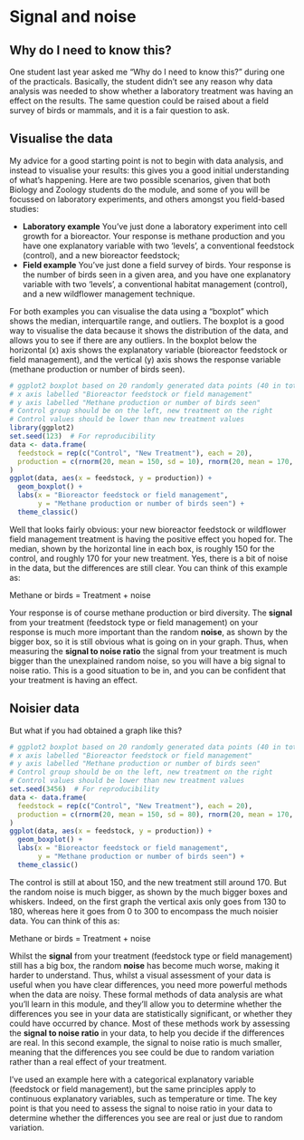 # Signal and noise

## Why do I need to know this?
One student last year asked me "Why do I need to know this?" during one of the practicals. Basically, the student didn't see any reason why data analysis was needed to show whether a laboratory treatment was having an effect on the results. The same question could be raised about a field survey of birds or mammals, and it is a fair question to ask.

## Visualise the data
My advice for a good starting point is not to begin with data analysis, and instead to visualise your results: this gives you a good initial understanding of what's happening. Here are two possible scenarios, given that both Biology and Zoology students do the module, and some of you will be focussed on laboratory experiments, and others amongst you field-based studies:

* **Laboratory example** You've just done a laboratory experiment into cell growth for a bioreactor. Your response is methane production and you have one explanatory variable with two 'levels', a conventional feedstock (control), and a new bioreactor feedstock;
* **Field example** You've just done a field survey of birds. Your response is the number of birds seen in a given area, and you have one explanatory variable with two 'levels', a conventional habitat management (control), and a new wildflower management technique.

For both examples you can visualise the data using a "boxplot" which shows the median, interquartile range, and outliers. The boxplot is a good way to visualise the data because it shows the distribution of the data, and allows you to see if there are any outliers. In the boxplot below the horizontal (x) axis shows the explanatory variable (bioreactor feedstock or field management), and the vertical (y) axis shows the response variable (methane production or number of birds seen).

```r
# ggplot2 boxplot based on 20 randomly generated data points (40 in total)
# x axis labelled "Bioreactor feedstock or field management"
# y axis labelled "Methane production or number of birds seen"
# Control group should be on the left, new treatment on the right
# Control values should be lower than new treatment values
library(ggplot2)
set.seed(123)  # For reproducibility
data <- data.frame(
  feedstock = rep(c("Control", "New Treatment"), each = 20),
  production = c(rnorm(20, mean = 150, sd = 10), rnorm(20, mean = 170, sd = 10))
)
ggplot(data, aes(x = feedstock, y = production)) +
  geom_boxplot() +
  labs(x = "Bioreactor feedstock or field management",
       y = "Methane production or number of birds seen") +
  theme_classic()
```

Well that looks fairly obvious: your new bioreactor feedstock or wildflower field management treatment is having the positive effect you hoped for. The median, shown by the horizontal line in each box, is roughly 150 for the control, and roughly 170 for your new treatment. Yes, there is a bit of noise in the data, but the differences are still clear. You can think of this example as:

::: center
[Methane or birds]{.boxed} \= [Treatment]{.bigger-boxed} + [noise]{.boxed}
:::

Your response is of course methane production or bird diversity. The **signal** from your treatment (feedstock type or field management) on your response is much more important than the random **noise**, as shown by the bigger box, so it is still obvious what is going on in your graph. Thus, when measuring the **signal to noise ratio** the signal from your treatment is much bigger than the unexplained random noise, so you will have a big signal to noise ratio. This is a good situation to be in, and you can be confident that your treatment is having an effect.

## Noisier data
But what if you had obtained a graph like this?

```r
# ggplot2 boxplot based on 20 randomly generated data points (40 in total)
# x axis labelled "Bioreactor feedstock or field management"
# y axis labelled "Methane production or number of birds seen"
# Control group should be on the left, new treatment on the right
# Control values should be lower than new treatment values
set.seed(3456)  # For reproducibility
data <- data.frame(
  feedstock = rep(c("Control", "New Treatment"), each = 20),
  production = c(rnorm(20, mean = 150, sd = 80), rnorm(20, mean = 170, sd = 80))
)
ggplot(data, aes(x = feedstock, y = production)) +
  geom_boxplot() +
  labs(x = "Bioreactor feedstock or field management",
       y = "Methane production or number of birds seen") +
  theme_classic()
```

The control is still at about 150, and the new treatment still around 170. But the random noise is much bigger, as shown by the much bigger boxes and whiskers. Indeed, on the first graph the vertical axis only goes from 130 to 180, whereas here it goes from 0 to 300 to encompass the much noisier data. You can think of this as:

::: center
[Methane or birds]{.boxed} \= [Treatment]{.bigger-boxed} + [noise]{.bigger-boxed}
:::

Whilst the **signal** from your treatment (feedstock type or field management) still has a big box, the random **noise** has become much worse, making it harder to understand. Thus, whilst a visual assessment of your data is useful when you have clear differences, you need more powerful methods when the data are noisy. These formal methods of data analysis are what you'll learn in this module, and they'll allow you to determine whether the differences you see in your data are statistically significant, or whether they could have occurred by chance. Most of these methods work by assessing the **signal to noise ratio** in your data, to help you decide if the differences are real. In this second example, the signal to noise ratio is much smaller, meaning that the differences you see could be due to random variation rather than a real effect of your treatment.

I've used an example here with a categorical explanatory variable (feedstock or field management), but the same principles apply to continuous explanatory variables, such as temperature or time. The key point is that you need to assess the signal to noise ratio in your data to determine whether the differences you see are real or just due to random variation.
